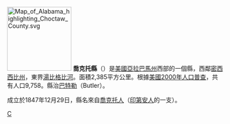 {{Otheruses|喬克托縣|subject=美國亞拉巴馬州的一個縣|other=同名的縣}}
[[File:Map_of_Alabama_highlighting_Choctaw_County.svg|150px]]
'''喬克托縣'''（{{lang-en|Choctaw County}}）是[[美國|美國]][[亞拉巴馬州|亞拉巴馬州]]西部的一個縣，西鄰[[密西西比州|密西西比州]]，東界[[湯比格比河|湯比格比河]]。面積2,385平方公里。根據[[美國2000年人口普查|美國2000年人口普查]]，共有人口9,758。縣治[[巴特勒_(亞拉巴馬州)|巴特勒]]（Butler）。

成立於1847年12月29日，縣名來自[[喬克托人|喬克托人]]（[[印第安人|印第安人]]的一支）。

{{Alabama-stub}}
{{喬克托縣 (阿拉巴馬州)}}
{{Alabama}}

[[Category:亞拉巴馬州行政區劃|C]]